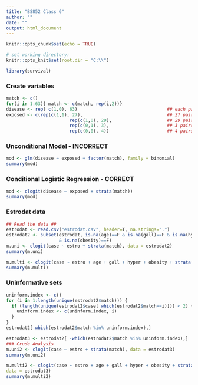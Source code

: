 ---
title: "BS852 Class 6"
author: ""
date: ""
output: html_document
---

```{r setup, include=FALSE}
knitr::opts_chunk$set(echo = TRUE)

# set working directory:
knitr::opts_knit$set(root.dir = "C:\\")

library(survival)
```

### Create variables
```{r}
match <- c()
for(i in 1:63){ match <- c(match, rep(i,2))}
disease <- rep( c(1,0), 63)                                  ## each pair has exposed/unexposed
exposed <- c(rep(c(1,1), 27),                                ## 27 pairs (D, E), (not D, E)
                        rep(c(1,0), 29),                     ## 29 pairs (D, E), (not D, not E)
                        rep(c(0,1), 3),                      ## 3 pairs (D, not E), (not D, E)
                        rep(c(0,0), 4))                      ## 4 pairs (D, not E), (not D, not E)
```

### Unconditional Model - INCORRECT
```{r}
mod <- glm(disease ~ exposed + factor(match), family = binomial)
summary(mod)
```

### Conditional Logistic Regression - CORRECT
```{r}
mod <- clogit(disease ~ exposed + strata(match))
summary(mod)
```


### Estrodat data
```{r}
## Read the data ##
estrodat <- read.csv("estrodat.csv", header=T, na.strings=".")
estrodat2 <- subset(estrodat, is.na(age)==F & is.na(gall)==F & is.na(hyper)==F 
                    & is.na(obesity)==F)
m.uni <- clogit(case ~ estro + strata(match), data = estrodat2)
summary(m.uni)
```

```{r}
m.multi <- clogit(case ~ estro + age + gall + hyper + obesity + strata(match), data = estrodat2)
summary(m.multi)
```

### Uninformative sets
```{r}
uninform.index <- c()
for (i in 1:length(unique(estrodat2$match))) {
  if (length(unique(estrodat2$case[ which(estrodat2$match==i)])) < 2) {
    uninform.index <- c(uninform.index, i)
  }
}
estrodat2[ which(estrodat2$match %in% uninform.index),]
```


```{r}
estrodat3 <- estrodat2[ -which(estrodat2$match %in% uninform.index),]
### Crude Analysis
m.uni2 <- clogit(case ~ estro + strata(match), data = estrodat3)
summary(m.uni2)
```

```{r}
m.multi2 <- clogit(case ~ estro + age + gall + hyper + obesity + strata(match),
data = estrodat3)
summary(m.multi2)
```

